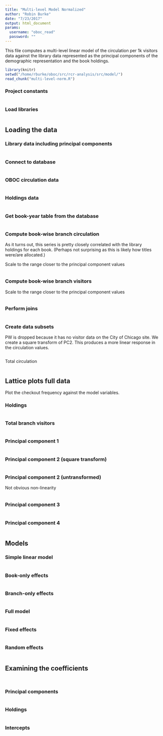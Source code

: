 ```yaml
---
title: "Multi-level Model Normalized"
author: "Robin Burke"
date: "7/23/2017"
output: html_document
params:
  username: "oboc_read"
  password: ""
---
```


This file computes a multi-level linear model of the circulation per 1k visitors data against the library data represented as the principal components of the demographic representation and the book holdings.

```r
library(knitr)
setwd("/home/rburke/oboc/src/rcr-analysis/src/model/")
read_chunk("multi-level-norm.R")
```

### Project constants

```r
```

### Load libraries

```r
```

## Loading the data

### Library data including principal components

```r
```

### Connect to database

```r
```


### OBOC circulation data


```r
```


### Holdings data

```r
```

### Get book-year table from the database

```r
```

### Compute book-wise branch circulation

As it turns out, this series is pretty closely correlated with the library holdings for each book. (Perhaps not surprising as this is likely how titles were/are allocated.)

Scale to the range closer to the principal component values

```r
```

### Compute book-wise branch visitors

Scale to the range closer to the principal component values

```r
```

### Perform joins

```r
```

### Create data subsets

PW is dropped because it has no visitor data on the City of Chicago site. We create a square transform of PC2. This produces a more linear response in the circulation values.

```r
```

Total circulation

```r
```

## Lattice plots full data

Plot the checkout frequency against the model variables.

### Holdings

```r
```

### Total branch visitors

```r
```

### Principal component 1

```r
```

### Principal component 2 (square transform)

```r
```

### Principal component 2 (untransformed)

Not obvious non-linearity

```r
```

### Principal component 3

```r
```

### Principal component 4

```r
```

## Models

### Simple linear model

```r
```

### Book-only effects

```r
```

### Branch-only effects

```r
```

### Full model

```r
```

### Fixed effects

```r
```

### Random effects

```r
```

## Examining the coefficients

```r
```

```r
```

### Principal components

```r
```

### Holdings

```r
```

### Intercepts

```r
```

